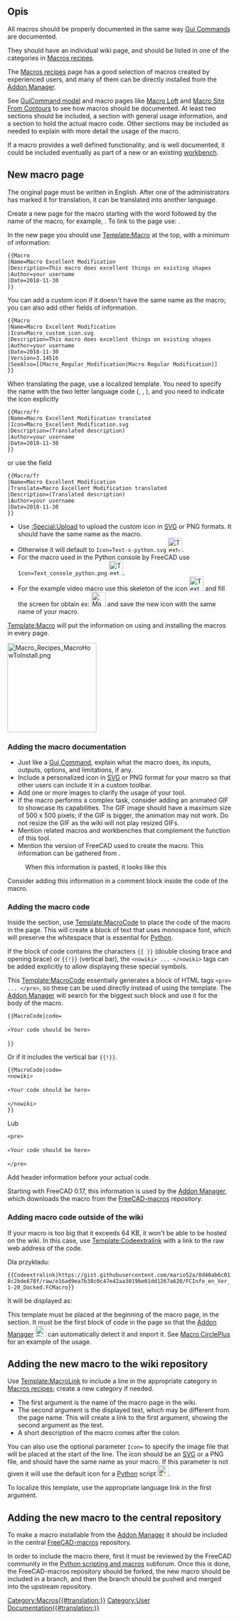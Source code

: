 <languages/>
{{TOCright}}

<span id="Description"></span>
==Opis==

All macros should be properly documented in the same way [[Gui_Command|Gui Commands]] are documented.

They should have an individual wiki page, and should be listed in one of the categories in [[Macros_recipes|Macros recipes]].

The [[Macros_recipes|Macros recipes]] page has a good selection of macros created by experienced users, and many of them can be directly installed from the [[Std_AddonMgr|Addon Manager]].

See [[GuiCommand_model|GuiCommand model]] and macro pages like [[Macro_Loft|Macro Loft]] and [[Macro_Site_From_Contours|Macro Site From Contours]] to see how macros should be documented. At least two sections should be included, a {{Emphasis|Description}} section with general usage information, and a {{Emphasis|Script}} section to hold the actual macro code. Other sections may be included as needed to explain with more detail the usage of the macro.

If a macro provides a well defined functionality, and is well documented, it could be included eventually as part of a new or an existing [[Workbenches|workbench]].

== New macro page ==

The original page must be written in English. After one of the administrators has marked it for translation, it can be translated into another language.

Create a new page for the macro starting with the word {{incode|Macro_}} followed by the name of the macro, for example, {{incode|Macro_Excellent_Modification}}. To link to the page use: {{incode|<nowiki>[[Macro_Excellent_Modification|Macro Excellent Modification]]</nowiki>}}.

In the new page you should use [[Template:Macro]] at the top, with a minimum of information:
 <nowiki>{{Macro
|Name=Macro Excellent Modification
|Description=This macro does excellent things on existing shapes
|Author=your username
|Date=2018-11-30
}}</nowiki>

You can add a custom icon if it doesn't have the same name as the macro; you can also add other fields of information.
 <nowiki>{{Macro
|Name=Macro Excellent Modification
|Icon=Macro_custom_icon.svg
|Description=This macro does excellent things on existing shapes
|Author=your username
|Date=2018-11-30
|Version=3.14516
|SeeAlso=[[Macro_Regular_Modification|Macro Regular Modification]]
}}</nowiki>

When translating the page, use a localized template. You need to specify the name with the two letter language code ({{incode|/fr}}, {{incode|/it}}, {{incode|/de}}), and you need to indicate the icon explicitly
 <nowiki>{{Macro/fr
|Name=Macro Excellent Modification translated
|Icon=Macro_Excellent_Modification.svg
|Description=(Translated description)
|Author=your username
|Date=2018-11-30
}}</nowiki>

or use the {{incode|Translate}} field

 <nowiki>{{Macro/fr
|Name=Macro Excellent Modification
|Translate=Macro Excellent Modification translated
|Description=(Translated description)
|Author=your username
|Date=2018-11-30
}}</nowiki>

* Use [[:Special:Upload]] to upload the custom icon in [[SVG|SVG]] or PNG formats. It should have the same name as the macro.
* Otherwise it will default to <code>Icon=Text-x-python.svg</code> [[Image:Text-x-python.svg|32px]].
* For the macro used in the Python console by FreeCAD use <code>Icon=Text_console_python.png</code> [[Image:Text_console_python.png|32px]].
* For the example video macro use this skeleton of the icon [[Image:Text_Video_Movie.png|32px]] and fill the screen for obtain ex: [[Image:Macro_crank_simul.png|32px]] and save the new icon with the same name of your macro.

[[Template:Macro]] will put the information on using and installing the macros in every page.

[[Image:Macro_Recipes_MacroHowToInstall.png|200px]]
{{Caption|[[How_to_install_macros|How to install macros]] and [[Customize_Toolbars|customize toolbars]] links in the infobox on each macro page}}


=== Adding the macro documentation ===

* Just like a [[Gui_Command|Gui Command]], explain what the macro does, its inputs, outputs, options, and limitations, if any.
* Include a personalized icon in [[SVG|SVG]] or PNG format for your macro so that other users can include it in a custom toolbar.
* Add one or more images to clarify the usage of your tool.
* If the macro performs a complex task, consider adding an animated GIF to showcase its capabilities. The GIF image should have a maximum size of 500 x 500 pixels; if the GIF is bigger, the animation may not work. Do not resize the GIF as the wiki will not play resized GIFs.
* Mention related macros and workbenches that complement the function of this tool.
* Mention the version of FreeCAD used to create the macro. This information can be gathered from {{MenuCommand|Help → About FreeCAD → Copy to clipboard}}.

:When this information is pasted, it looks like this
{{Code|code=
OS: Ubuntu 18.04.1 LTS
Word size of OS: 64-bit
Word size of FreeCAD: 64-bit
Version: 0.18.15302 (Git)
Build type: Release
Branch: master
Hash: 2e03d2f298677b8212c22cbbc3cb20b7c80eabb5
Python version: 2.7.15rc1
Qt version: 4.8.7
Coin version: 4.0.0a
OCC version: 7.3.0
Locale: English/UnitedStates (en_US)
}}

Consider adding this information in a comment block inside the code of the macro.

=== Adding the macro code ===

Inside the {{Emphasis|Script}} section, use [[Template:MacroCode]] to place the code of the macro in the page. This will create a block of text that uses monospace font, which will preserve the whitespace that is essential for [[Python|Python]].

If the block of code contains the characters <code>{{ }}</code> (double closing brace and opening brace) or <code>{{!}}</code> (vertical bar), the <code>&lt;nowiki&gt; ... &lt;/nowiki&gt;</code> tags can be added explicitly to allow displaying these special symbols.

This [[Template:MacroCode]] essentially generates a block of HTML tags <code>&lt;pre&gt; ... &lt;/pre&gt;</code>, so these can be used directly instead of using the template. The [[Std_AddonMgr|Addon Manager]] will search for the biggest such block and use it for the body of the macro.

 <nowiki>{{MacroCode|code=

«Your code should be here»

}}</nowiki>

Or if it includes the vertical bar <code>{{!}}</code>.
 <nowiki>{{MacroCode|code=
&lt;nowiki&gt;

«Your code should be here»

&lt;/nowiki&gt;
}}</nowiki>

Lub
 <nowiki><pre>

«Your code should be here»

</pre></nowiki>

Add header information before your actual code.
{{Code|code=
__Title__="Title_Of_macro"
__Author__ = "User_Name"
__Version__ = "00.11"
__Date__    = "2015-07-25"
__Comment__ = "This is the comment of the macro"
__Web__ = "http://forum.freecadweb.org/viewtopic.php?f=3&t=7384"
__Wiki__ = "http://www.freecadweb.org/wiki/index.php?title=Macro_Title_Of_macro"
__Icon__  = "/usr/lib/freecad/Mod/plugins/icons/Title_Of_macro"
__IconW__  = "C:/Documents and Settings/YourUserName/Application Data/FreeCAD"
__Help__ = "start the macro and follow the instructions"
__Status__ = "stable"
__Requires__ = "freecad 0.14.3706"
__Communication__ = "http://www.freecadweb.org/wiki/index.php?title=User:User_Name"

«Your code should be here»
}}

Starting with FreeCAD 0.17, this information is used by the [[Std_AddonMgr|Addon Manager]], which downloads the macro from the [https://github.com/FreeCAD/FreeCAD-macros FreeCAD-macros] repository.

=== Adding macro code outside of the wiki ===

If your macro is too big that it exceeds 64 KB, it won't be able to be hosted on the wiki. In this case, use [[Template:Codeextralink]] with a link to the raw web address of the code.

Dla przykładu:
 <nowiki>{{Codeextralink|https://gist.githubusercontent.com/mario52a/8d40ab6c018c2bde678f/raw/e16ad9ea7b38c0c47e42aa3019be01dd1267a620/FCInfo_en_Ver_1-20_Docked.FCMacro}}</nowiki>

It will be displayed as:
{{Codeextralink|https://gist.githubusercontent.com/mario52a/8d40ab6c018c2bde678f/raw/e16ad9ea7b38c0c47e42aa3019be01dd1267a620/FCInfo_en_Ver_1-20_Docked.FCMacro}}

This template must be placed at the beginning of the macro page, in the {{Emphasis|Description}} section. It must be the first block of code in the page so that the [[Std_AddonMgr|Addon Manager]] [[File:Std_AddonMgr.svg|24px]] can automatically detect it and import it. See [[Macro_CirclePlus|Macro CirclePlus]] for an example of the usage.

{{ColoredParagraph|'''PS:''' In case upgrade in GitHub the path of the RAW code is modified not forgotten modify the link in the Codeextralink template.}}

== Adding the new macro to the wiki repository ==

Use [[Template:MacroLink]] to include a line in the appropriate category in [[Macros_recipes|Macros recipes]]; create a new category if needed.

{{Code|code=
<nowiki>
* {{MacroLink|Macro_Excellent_Modification|Macro Excellent Modification}}: the macro described in a short sentence.
</nowiki>
}}

* The first argument is the name of the macro page in the wiki.
* The second argument is the displayed text, which may be different from the page name. This will create a link to the first argument, showing the second argument as the text.
* A short description of the macro comes after the colon.

You can also use the optional parameter <code>Icon=</code> to specify the image file that will be placed at the start of the line. The icon should be an [[SVG|SVG]] or a PNG file, and should have the same name as your macro. If this parameter is not given it will use the default icon for a [[Python|Python]] script [[Image:Text-x-python.svg|24px]].
{{Code|code=
<nowiki>
* {{MacroLink|Icon=Macro_Excellent_Modification.svg|Macro_Excellent_Modification|Macro Excellent Modification}}: the macro described in a short sentence.
</nowiki>
}}

To localize this template, use the appropriate language link in the first argument.
{{Code|code=
<nowiki>
* {{MacroLink|Macro_Excellent_Modification/fr|Macro Excellent Modification}}: (translated description)
</nowiki>
}}

== Adding the new macro to the central repository ==

To make a macro installable from the [[Std_AddonMgr|Addon Manager]] it should be included in the central [https://github.com/FreeCAD/FreeCAD-macros FreeCAD-macros] repository.

In order to include the macro there, first it must be reviewed by the FreeCAD community in the [https://forum.freecadweb.org/viewforum.php?f=22 Python scripting and macros] subforum. Once this is done, the FreeCAD-macros repository should be forked, the new macro should be included in a branch, and then the branch should be pushed and merged into the upstream repository.

[[Category:Macros{{#translation:}}]]
[[Category:User Documentation{{#translation:}}]]